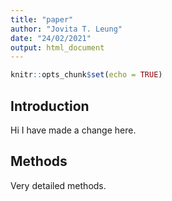 ```yaml
---
title: "paper"
author: "Jovita T. Leung"
date: "24/02/2021"
output: html_document
---
```


```r
knitr::opts_chunk$set(echo = TRUE)
```

## Introduction 

Hi I have made a change here. 

## Methods

Very detailed methods. 